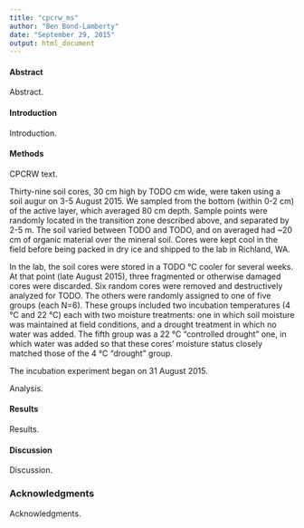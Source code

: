 ```yaml
---
title: "cpcrw_ms"
author: "Ben Bond-Lamberty"
date: "September 29, 2015"
output: html_document
---
```


#### Abstract

Abstract.

#### Introduction

Introduction.

#### Methods

CPCRW text.

Thirty-nine soil cores, 30 cm high by TODO cm wide, were taken using a soil augur on 3-5 August 2015. We sampled from the bottom (within 0-2 cm) of the active layer, which averaged 80 cm depth. Sample points were randomly located in the transition zone described above, and separated by 2-5 m. The soil varied between TODO and TODO, and on averaged had ~20 cm of organic material over the mineral soil. Cores were kept cool in the field before being packed in dry ice and shipped to the lab in Richland, WA.

In the lab, the soil cores were stored in a TODO &deg;C cooler for several weeks. At that point (late August 2015), three fragmented or otherwise damaged cores were discarded. Six random cores were removed and destructively analyzed for TODO. The others were randomly assigned to one of five groups (each N=6). These groups included two incubation temperatures (4 &deg;C and 22 &deg;C) each with two moisture treatments: one in which soil moisture was maintained at field conditions, and a drought treatment in which no water was added. The fifth group was a 22 &deg;C "controlled drought" one, in which water was added so that these cores' moisture status closely matched those of the 4 &deg;C "drought" group.

The incubation experiment began on 31 August 2015.

Analysis.

#### Results

Results.

#### Discussion

Discussion.

### Acknowledgments

Acknowledgments.
